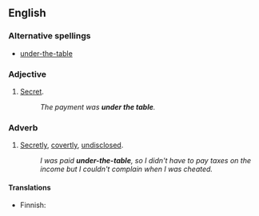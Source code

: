 ==English==

===Alternative spellings===
* [[under-the-table]] {{i|attributive use of adjective}}

===Adjective===
{{en-adj|pos=[[under]] [[the]] [[table]]}}

# [[secret|Secret]].
#: ''The payment was '''under the table'''.''

===Adverb===
{{en-adv|pos=[[under]] [[the]] [[table]]}}

#[[secretly|Secretly]], [[covertly]], [[undisclosed]].
#:''I was paid '''under-the-table''', so I didn't have to pay taxes on the income but I couldn't complain when I was cheated.''

====Translations====
{{trans-top|secretly}}
* Finnish: {{t-|fi|pimeästi}}
{{trans-mid}}
{{trans-bottom}}